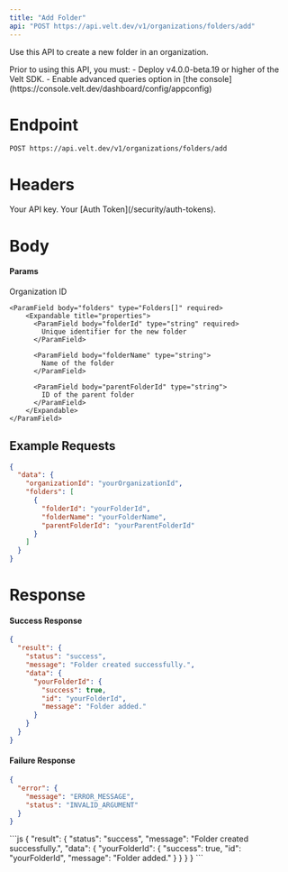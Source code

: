 ```yaml
---
title: "Add Folder"
api: "POST https://api.velt.dev/v1/organizations/folders/add"
---
```


Use this API to create a new folder in an organization.

<Warning>
Prior to using this API, you must:
- Deploy v4.0.0-beta.19 or higher of the Velt SDK.
- Enable advanced queries option in [the console](https://console.velt.dev/dashboard/config/appconfig)
</Warning>

# Endpoint

`POST https://api.velt.dev/v1/organizations/folders/add`

# Headers

<ParamField header="x-velt-api-key" type="string" required>
  Your API key.
</ParamField>

<ParamField header="x-velt-auth-token" type="string" required>
  Your [Auth Token](/security/auth-tokens).
</ParamField>

# Body

#### Params

<ParamField body="data" type="object" required>
  <Expandable title="properties">
    <ParamField body="organizationId" type="string" required>
      Organization ID
    </ParamField>

    <ParamField body="folders" type="Folders[]" required>
        <Expandable title="properties">
          <ParamField body="folderId" type="string" required>
            Unique identifier for the new folder
          </ParamField>

          <ParamField body="folderName" type="string">
            Name of the folder
          </ParamField>

          <ParamField body="parentFolderId" type="string">
            ID of the parent folder
          </ParamField>
        </Expandable>
    </ParamField>    
  </Expandable>
</ParamField>

## **Example Requests**

```JSON
{
  "data": {
    "organizationId": "yourOrganizationId",
    "folders": [
      {
        "folderId": "yourFolderId", 
        "folderName": "yourFolderName",
        "parentFolderId": "yourParentFolderId"
      }
    ]
  }
}
```

# Response

#### Success Response

```JSON
{
  "result": {
    "status": "success",
    "message": "Folder created successfully.",
    "data": {
      "yourFolderId": {
        "success": true,
        "id": "yourFolderId",
        "message": "Folder added."
      }
    }
  }
}
```

#### Failure Response

```JSON
{
  "error": {
    "message": "ERROR_MESSAGE",
    "status": "INVALID_ARGUMENT"
  }
}
```

<ResponseExample>
```js
{
  "result": {
    "status": "success",
    "message": "Folder created successfully.",
    "data": {
      "yourFolderId": {
        "success": true,
        "id": "yourFolderId",
        "message": "Folder added."
      }
    }
  }
}
```
</ResponseExample>